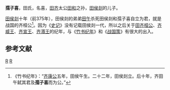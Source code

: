 '''孺子喜'''，田氏，名喜，[[田齐|田齐]]太公[[田和|田和]]之孙，[[田侯剡|田侯剡]]的儿子。

[[田侯剡|田侯剡]]十年（前375年），田侯剡的弟弟[[田午|田午]]杀死田侯剡和孺子喜自立为君，就是战国的齐桓公<ref>《竹书纪年》：“[[齐康公|齐康公]]五年，田侯午生。二十二年，田侯剡立。后十年，齐田午弑其君及'''孺子喜'''而为公。”</ref>。因为《[[史记|史记]]》没有记载田侯剡一代，所以之后关于[[田齐桓公|田齐桓公]]、[[齐威王|齐威王]]、[[齐宣王|齐宣王]]、[[齐湣王|齐湣王]]的纪年，与《[[竹书纪年|竹书纪年]]》和《[[战国策|战国策]]》有很大的出入。

==参考文献==
<references />

[[Category:春秋战国政治人物|R]]
[[Category:齐国人|R]]